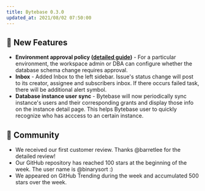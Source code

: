 ```yaml
---
title: Bytebase 0.3.0
updated_at: 2021/08/02 07:50:00
---
```



## 🚀 New Features

- **Environment approval policy ([detailed guide](https://docs.bytebase.com/use-bytebase/approval-policy))** - For a particular environment, the workspace admin or DBA can configure whether the database schema change requires approval.
- **Inbox** - Added Inbox to the left sidebar. Issue's status change will post to its creator, assignee and subscribers inbox. If there occurs failed task, there will be additional alert symbol.
- **Database instance user sync** - Bytebase will now periodically sync instance's users and their corresponding grants and display those info on the instance detail page. This helps Bytebase user to quickly recognize who has acccess to an certain instance.

## 🎠 Community

- We received our first customer review. Thanks @barretlee for the detailed review!
- Our GitHub repository has reached 100 stars at the beginning of the week. The user name is @binarysort :)
- We appeared on GitHub Trending during the week and accumulated 500 stars over the week.

<InstallUpgrade />
